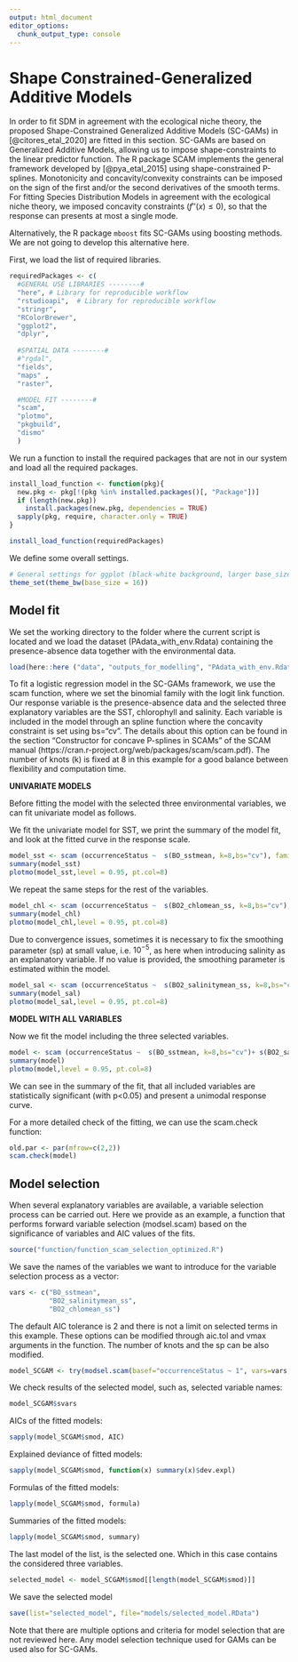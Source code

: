 ```yaml
---
output: html_document
editor_options: 
  chunk_output_type: console
---
```


<!-- 
This file is part of a gitbook that should be cited as: 

Valle, M., Citores, L., Ibaibarriaga, L., Chust, C. (2023) GAM-NICHE: Shape-Constrained GAMs to build Species Distribution Models under the ecological niche theory. AZTI. https://doi.org/10.57762/fzpy-6w51 

This tutorial has been supported by the European Union’s Horizon 2020 research and innovation programme under grant agreements No 862428 MISSION ATLANTIC project
-->

# Shape Constrained-Generalized Additive Models

In order to fit SDM in agreement with the ecological niche theory, the proposed Shape-Constrained Generalized Additive Models (SC-GAMs) in [@citores_etal_2020] are fitted in this section. SC-GAMs are based on Generalized Additive Models, allowing us to impose shape-constraints to the linear predictor function. The R package SCAM implements the general framework developed by [@pya_etal_2015] using shape-constrained P-splines. Monotonicity and concavity/convexity constraints can be imposed on the sign of the first and/or the second derivatives of the smooth terms. For fitting Species Distribution Models in agreement with the ecological niche theory, we imposed concavity  constraints ($f''(x) \le 0$), so that the response can presents at most a single mode.  

Alternatively, the R package `mboost` fits SC-GAMs using boosting methods. We are not going to develop this alternative here.

First, we load the list of required libraries.
```r
requiredPackages <- c(
  #GENERAL USE LIBRARIES --------#
  "here", # Library for reproducible workflow
  "rstudioapi",  # Library for reproducible workflow
  "stringr",
  "RColorBrewer",  
  "ggplot2",
  "dplyr",
  
  #SPATIAL DATA --------#
  #"rgdal",
  "fields",
  "maps" ,
  "raster",

  #MODEL FIT --------#
  "scam",
  "plotmo",
  "pkgbuild",
  "dismo"
  )
```

We run a function to install the required packages that are not in our system and load all the required packages.
```r
install_load_function <- function(pkg){
  new.pkg <- pkg[!(pkg %in% installed.packages()[, "Package"])]
  if (length(new.pkg))
    install.packages(new.pkg, dependencies = TRUE)
  sapply(pkg, require, character.only = TRUE)
}

install_load_function(requiredPackages)

```

We define some overall settings.
```r
# General settings for ggplot (black-white background, larger base_size)
theme_set(theme_bw(base_size = 16))
```

## Model fit

We set the working directory to the folder where the current script is located and we load the dataset (PAdata_with_env.Rdata) containing the presence-absence data together with the environmental data.
```r
load(here::here ("data", "outputs_for_modelling", "PAdata_with_env.Rdata"))
```

To fit a logistic regression model in the SC-GAMs framework, we use the scam function, where we set the binomial family with the logit link function. Our response variable is the presence-absence data and the selected three explanatory variables are the SST, chlorophyll and salinity. Each variable is included in the model through an spline function where the concavity constraint is set using bs="cv". The details about this option can be found in the section "Constructor for concave P-splines in SCAMs" of the SCAM manual (https://cran.r-project.org/web/packages/scam/scam.pdf). The number of knots (k) is fixed at 8 in this example for a good balance between flexibility and computation time.

**UNIVARIATE MODELS**

Before fitting the model with the selected three environmental variables, we can fit univariate model as follows.

We fit the univariate model for SST, we print the summary of the model fit, and look at the fitted curve in the response scale.
```r
model_sst <- scam (occurrenceStatus ~  s(BO_sstmean, k=8,bs="cv"), family=binomial(link="logit"), data=data)
summary(model_sst)
plotmo(model_sst,level = 0.95, pt.col=8)
```

We repeat the same steps for the rest of the variables.
```r
model_chl <- scam (occurrenceStatus ~  s(BO2_chlomean_ss, k=8,bs="cv"), family=binomial(link="logit"), data=data)
summary(model_chl)
plotmo(model_chl,level = 0.95, pt.col=8)
```

Due to convergence issues, sometimes it is necessary to fix the smoothing parameter (sp) at small value, i.e. $10^{-5}$, as here when introducing salinity as an explanatory variable. If no value is provided, the smoothing parameter is estimated within the model.
```r
model_sal <- scam (occurrenceStatus ~  s(BO2_salinitymean_ss, k=8,bs="cv"), family=binomial(link="logit"), data=data,sp=0.00001)
summary(model_sal)
plotmo(model_sal,level = 0.95, pt.col=8)
```

**MODEL WITH ALL VARIABLES**

Now we fit the model including the three selected variables.
```r
model <- scam (occurrenceStatus ~  s(BO_sstmean, k=8,bs="cv")+ s(BO2_salinitymean_ss, k=8,bs="cv")+s(BO2_chlomean_ss, k=8,bs="cv"), family=binomial(link="logit"), data=data,sp=rep(0.00001,3))
summary(model)
plotmo(model,level = 0.95, pt.col=8)
```

We can see in the summary of the fit, that all included variables are statistically significant (with p<0.05) and present a unimodal response curve.

For a more detailed check of the fitting, we can use the scam.check function:
```r
old.par <- par(mfrow=c(2,2))
scam.check(model)
```

## Model selection

When several explanatory variables are available, a variable selection process can be carried out. Here we provide as an example, a function that performs forward variable selection (modsel.scam) based on the significance of variables and AIC values of the fits. 
```r
source("function/function_scam_selection_optimized.R")
```

We save the names of the variables we want to introduce for the variable selection process as a vector:
```r
vars <- c("BO_sstmean",
          "BO2_salinitymean_ss",
          "BO2_chlomean_ss")
```

The default AIC tolerance is 2 and there is not a limit on selected terms in this example. These options can be modified through aic.tol and vmax arguments in the function. The number of knots and the sp can be also modified.
```r
model_SCGAM <- try(modsel.scam(basef="occurrenceStatus ~ 1", vars=vars, dat=data,sp=0.00001), silent=T)  
```

We check results of the selected model, such as, selected variable names:
```r
model_SCGAM$svars
```

AICs of the fitted models:
```r
sapply(model_SCGAM$smod, AIC)
```

Explained deviance of fitted models:
```r
sapply(model_SCGAM$smod, function(x) summary(x)$dev.expl)
```

Formulas of the fitted models:
```r
lapply(model_SCGAM$smod, formula)
```

Summaries of the fitted models:
```r
lapply(model_SCGAM$smod, summary)
```

The last model of the list, is the selected one. Which in this case contains the considered three variables.
```r
selected_model <- model_SCGAM$smod[[length(model_SCGAM$smod)]]
```

We save the selected model
```r
save(list="selected_model", file="models/selected_model.RData")
```

Note that there are multiple options and criteria for model selection that are not reviewed here. Any model selection technique used for GAMs can be used also for SC-GAMs.